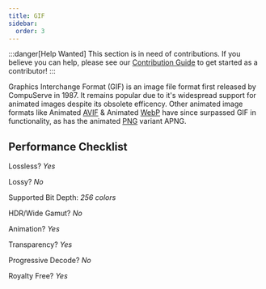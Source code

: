 ```yaml
---
title: GIF
sidebar:
  order: 3
---
```


:::danger[Help Wanted]
This section is in need of contributions. If you believe you can help, please see our [Contribution Guide](../contribution-guide.mdx) to get started as a contributor!
:::

Graphics Interchange Format (GIF) is an image file format first released by CompuServe in 1987. It remains popular due to it's widespread support for animated images despite its obsolete efficency. Other animated image formats like Animated [AVIF](../images/AVIF.mdx) & Animated [WebP](../images/WebP.mdx) have since surpassed GIF in functionality, as has the animated [PNG](../images/PNG.mdx) variant APNG.

## Performance Checklist

Lossless? _Yes_

Lossy? _No_

Supported Bit Depth:
_256 colors_

HDR/Wide Gamut? _No_

Animation? _Yes_

Transparency? _Yes_

Progressive Decode? _No_

Royalty Free? _Yes_

